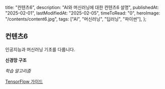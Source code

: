   title: "컨텐츠6",
  description: "AI와 머신러닝에 대한 컨텐츠6 설명",
  publishedAt: "2025-02-01",
  lastModifiedAt: "2025-02-05",
  timeToRead: "0",
  heroImage: "/contents/content6.jpg",
  tags: ["AI", "머신러닝", "딥러닝", "파이썬"],
};

## 컨텐츠6

인공지능과 머신러닝 기초를 다룹니다.

**신경망 구조**

_학습 알고리즘_

[TensorFlow 가이드](https://tensorflow.org)
